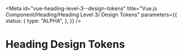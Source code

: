 <!-- @license CC0-1.0 -->


<Meta
  id="vue-heading-level-3--design-tokens"
  title="Vue.js Component/Heading/Heading Level 3/ Design Tokens"
  parameters={{
    status: {
      type: "ALPHA",
    },
  }}
/>

# Heading Design Tokens

<ComponentTokensSection tokens={tokens} definition={tokensDefinitionHeading3} component="utrecht-heading-level-3" />
